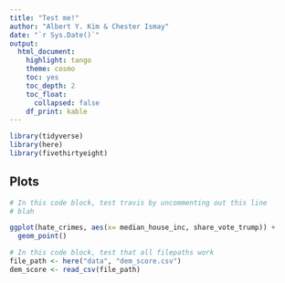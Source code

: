 ```yaml
---
title: "Test me!"
author: "Albert Y. Kim & Chester Ismay"
date: "`r Sys.Date()`"
output:
  html_document:
    highlight: tango
    theme: cosmo
    toc: yes
    toc_depth: 2
    toc_float:
      collapsed: false
    df_print: kable
---
```


```r
library(tidyverse)
library(here)
library(fivethirtyeight)
```

## Plots

```r
# In this code block, test travis by uncommenting out this line
# blah

ggplot(hate_crimes, aes(x= median_house_inc, share_vote_trump)) +
  geom_point()
```

```r
# In this code block, test that all filepaths work
file_path <- here("data", "dem_score.csv")
dem_score <- read_csv(file_path)
```




